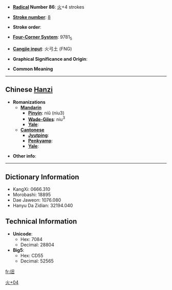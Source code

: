 * '''[[Wiktionary:Chinese radical index| Radical]] Number 86''': [[Wiktionary:Chinese radical index 火|火]]+4 strokes

* '''[[Wiktionary:Chinese total strokes index|Stroke number]]''': [[Wiktionary:Chinese total strokes index 8|8]]

* '''Stroke order''': 

* '''[[Wiktionary:Chinese four corner index|Four-Corner System]]''': 9781<sub>5</sub>

* '''[[Wiktionary:Chinese Cangjie index|Cangjie input]]''': 火弓土 (FNG)

* '''Graphical Significance and Origin''': 

* '''Common Meaning'''

----

== Chinese [[Hanzi]] ==

* '''Romanizations'''
** '''[[Mandarin]]'''
*** '''[[Pinyin]]''': niǔ (niu3)
*** '''[[Wade-Giles]]''': niu<sup>3</sup>
*** '''[[Yale]]''': 
** '''[[Cantonese]]'''
*** '''[[Jyutping]]''':
*** '''[[Penkyamp]]''': 
*** '''[[Yale]]''': 

* '''Other info''': 

----

== Dictionary Information ==

* KangXi: 0666.310
* Morobashi: 18895
* Dae Jaweon: 1076.080
* Hanyu Da Zidian: 32194.040

== Technical Information ==

* '''Unicode''':
** Hex: 7084
** Decimal: 28804
* '''Big5''':
** Hex: CD55
** Decimal: 52565

[[Category:CJKV Character articles lacking a common meaning|火+04]]

[[fr:炄]]
